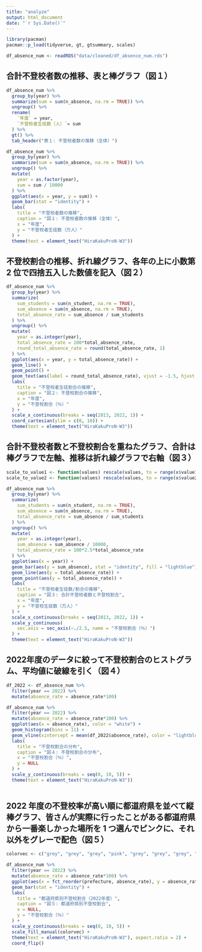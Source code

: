 ```yaml
---
title: "analyze"
output: html_document
date: "`r Sys.Date()`"
---
```


```r

library(pacman)
pacman::p_load(tidyverse, gt, gtsummary, scales)

```

```r

df_absence_num <- readRDS("data/cleaned/df_absence_num.rds")

```

## 合計不登校者数の推移、表と棒グラフ（図１）

```r
df_absence_num %>% 
  group_by(year) %>% 
  summarize(sum = sum(n_absence, na.rm = TRUE)) %>% 
  ungroup() %>%
  rename(
    `年度` = year,
    `不登校者生徒数（人）`= sum
  ) %>% 
  gt() %>% 
  tab_header("表１: 不登校者数の推移（全体）")
```

```r
df_absence_num %>% 
  group_by(year) %>% 
  summarize(sum = sum(n_absence, na.rm = TRUE)) %>% 
  ungroup() %>% 
  mutate(
    year = as.factor(year),
    sum = sum / 10000
  ) %>% 
  ggplot(aes(x = year, y = sum)) +
  geom_bar(stat = "identity") +
  labs(
    title = "不登校者数の推移",
    caption = "図１: 不登校者数の推移（全体）",
    x = "年度",
    y = "不登校者生徒数（万人）"
  ) +
  theme(text = element_text("HiraKakuProN-W3"))
```


## 不登校割合の推移、折れ線グラフ、各年の上に小数第 2 位で四捨五入した数値を記入（図２）

```r
df_absence_num %>% 
  group_by(year) %>% 
  summarize(
    sum_students = sum(n_student, na.rm = TRUE),
    sum_absence = sum(n_absence, na.rm = TRUE),
    total_absence_rate = sum_absence / sum_students
  ) %>% 
  ungroup() %>% 
  mutate(
    year = as.integer(year),
    total_absence_rate = 100*total_absence_rate,
    round_total_absence_rate = round(total_absence_rate, 1)
  ) %>% 
  ggplot(aes(x = year, y = total_absence_rate)) +
  geom_line() +
  geom_point() +
  geom_text(aes(label = round_total_absence_rate), vjust = -1.5, hjust = 0.5) +
  labs(
    title = "不登校者生徒割合の推移",
    caption = "図２: 不登校割合の推移",
    x = "年度",
    y = "不登校割合（％）"
  ) +
  scale_x_continuous(breaks = seq(2013, 2022, 1)) +
  coord_cartesian(ylim = c(0, 10)) +
  theme(text = element_text("HiraKakuProN-W3"))
```

## 合計不登校者数と不登校割合を重ねたグラフ、合計は棒グラフで左軸、推移は折れ線グラフで右軸（図３）

```r
scale_to_value1 <- function(values) rescale(values, to = range(x$value1))
scale_to_value2 <- function(values) rescale(values, to = range(x$value2))

df_absence_num %>% 
  group_by(year) %>% 
  summarize(
    sum_students = sum(n_student, na.rm = TRUE),
    sum_absence = sum(n_absence, na.rm = TRUE),
    total_absence_rate = sum_absence / sum_students
  ) %>% 
  ungroup() %>% 
  mutate(
    year = as.integer(year),
    sum_absence = sum_absence / 10000,
    total_absence_rate = 100*2.5*total_absence_rate
  ) %>% 
  ggplot(aes(x = year)) +
  geom_bar(aes(y = sum_absence), stat = "identity", fill = "lightblue") +
  geom_line(aes(y = total_absence_rate)) +
  geom_point(aes(y = total_absence_rate)) +
  labs(
    title = "不登校者生徒数/割合の推移",
    caption = "図３: 合計不登校者数と不登校割合",
    x = "年度",
    y = "不登校生徒数（万人）"
  ) +
  scale_x_continuous(breaks = seq(2013, 2022, 1)) +
  scale_y_continuous(
    sec.axis = sec_axis(~./2.5, name = "不登校割合（％）")
  ) +
  theme(text = element_text("HiraKakuProN-W3"))
```


## 2022年度のデータに絞って不登校割合のヒストグラム、平均値に破線を引く（図４）

```r
df_2022 <- df_absence_num %>% 
  filter(year == 2022) %>% 
  mutate(absence_rate = absence_rate*100)

df_absence_num %>% 
  filter(year == 2022) %>% 
  mutate(absence_rate = absence_rate*100) %>% 
  ggplot(aes(x = absence_rate), color = "white") +
  geom_histogram(bins = 11) +
  geom_vline(xintercept = mean(df_2022$absence_rate), color = "lightblue", linetype = "dashed") +
  labs(
    title = "不登校割合の分布",
    caption = "図４: 不登校割合の分布",
    x = "不登校割合（％）",
    y = NULL
  ) +
  scale_y_continuous(breaks = seq(0, 10, 5)) +
  theme(text = element_text("HiraKakuProN-W3"))
  
```


## 2022 年度の不登校率が高い順に都道府県を並べて縦棒グラフ、皆さんが実際に行ったことがある都道府県から一番楽しかった場所を 1 つ選んでピンクに、それ以外をグレーで配色（図５）

```r
colorvec <- c("grey", "grey", "grey", "pink", "grey", "grey", "grey", "grey", "grey", "grey", "grey", "grey", "grey", "grey", "grey", "grey", "grey", "grey", "grey", "grey", "grey", "grey", "grey", "grey", "grey", "grey", "grey", "grey", "grey", "grey", "grey", "grey", "grey", "grey", "grey", "grey", "grey", "grey", "grey", "grey", "grey", "grey", "grey", "grey", "grey", "grey", "grey")

df_absence_num %>% 
  filter(year == 2022) %>% 
  mutate(absence_rate = absence_rate*100) %>% 
  ggplot(aes(x = fct_reorder(prefecture, absence_rate), y = absence_rate)) +
  geom_bar(stat = "identity") +
  labs(
    title = "都道府県別不登校割合（2022年度）",
    caption = "図５: 都道府県別不登校割合",
    x = NULL,
    y = "不登校割合（％）"
  ) +
  scale_y_continuous(breaks = seq(0, 10, 5)) +
  scale_fill_manual(colorvec) +
  theme(text = element_text("HiraKakuProN-W3"), aspect.ratio = 2) +
  coord_flip()
```




